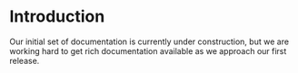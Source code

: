

# Introduction

Our initial set of documentation is currently under construction, but we
are working hard to get rich documentation available as we approach our
first release.


